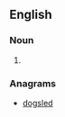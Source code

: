 {{also|sled dog}}
==English==
{{rfv|en}}
===Noun===
{{en-noun}}

# {{alternative spelling of|sled dog|lang=en}}

===Anagrams===
* [[dogsled#English|dogsled]]